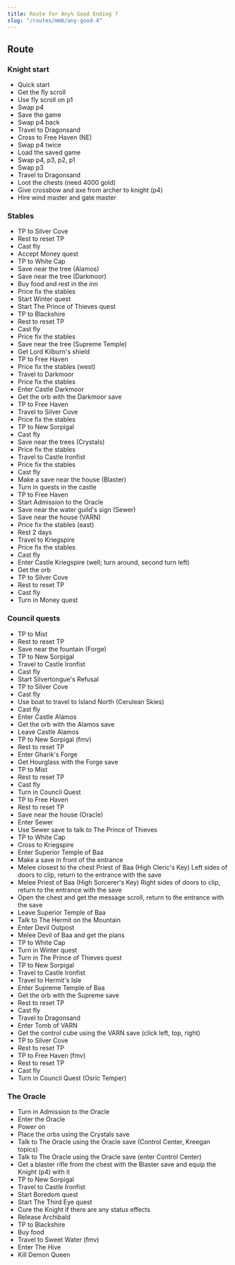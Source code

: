 ```yaml
---
title: Route for Any% Good Ending ?
slug: "/routes/mm6/any-good-4"
---
```


## Route

### Knight start

- Quick start
- Get the fly scroll
- Use fly scroll on p1
- Swap p4
- Save the game
- Swap p4 back
- Travel to Dragonsand
- Cross to Free Haven (NE)
- Swap p4 twice
- Load the saved game
- Swap p4, p3, p2, p1
- Swap p3
- Travel to Dragonsand
- Loot the chests (need 4000 gold)
- Give crossbow and axe from archer to knight (p4)
- Hire wind master and gate master

### Stables

- TP to Silver Cove
- Rest to reset TP
- Cast fly
- Accept Money quest
- TP to White Cap
- Save near the tree (Alamos)
- Save near the tree (Darkmoor)
- Buy food and rest in the inn
- Price fix the stables
- Start Winter quest
- Start The Prince of Thieves quest
- TP to Blackshire
- Rest to reset TP
- Cast fly
- Price fix the stables
- Save near the tree (Supreme Temple)
- Get Lord Kilburn's shield
- TP to Free Haven
- Price fix the stables (west)
- Travel to Darkmoor
- Price fix the stables
- Enter Castle Darkmoor
- Get the orb with the Darkmoor save
- TP to Free Haven
- Travel to Silver Cove
- Price fix the stables
- TP to New Sorpigal
- Cast fly
- Save near the trees (Crystals)
- Price fix the stables
- Travel to Castle Ironfist
- Price fix the stables
- Cast fly
- Make a save near the house (Blaster)
- Turn in quests in the castle
- TP to Free Haven
- Start Admission to the Oracle
- Save near the water guild's sign (Sewer)
- Save near the house (VARN)
- Price fix the stables (east)
- Rest 2 days
- Travel to Kriegspire
- Price fix the stables
- Cast fly
- Enter Castle Kriegspire (well; turn around, second turn left)
- Get the orb
- TP to Silver Cove
- Rest to reset TP
- Cast fly
- Turn in Money quest

### Council quests

- TP to Mist
- Rest to reset TP
- Save near the fountain (Forge)
- TP to New Sorpigal
- Travel to Castle Ironfist
- Cast fly
- Start Silvertongue's Refusal
- TP to Silver Cove
- Cast fly
- Use boat to travel to Island North (Cerulean Skies)
- Cast fly
- Enter Castle Alamos
- Get the orb with the Alamos save
- Leave Castle Alamos
- TP to New Sorpigal (fmv)
- Rest to reset TP
- Enter Gharik's Forge
- Get Hourglass with the Forge save
- TP to Mist
- Rest to reset TP
- Cast fly
- Turn in Council Quest
- TP to Free Haven
- Rest to reset TP
- Save near the house (Oracle)
- Enter Sewer
- Use Sewer save to talk to The Prince of Thieves
- TP to White Cap
- Cross to Kriegspire
- Enter Superior Temple of Baa
- Make a save in front of the entrance
- Melee closest to the chest Priest of Baa (High Cleric's Key) Left sides of doors to clip, return to the entrance with the save
- Melee Priest of Baa (High Sorcerer's Key) Right sides of doors to clip, return to the entrance with the save
- Open the chest and get the message scroll, return to the entrance with the save
- Leave Superior Temple of Baa
- Talk to The Hermit on the Mountain
- Enter Devil Outpost
- Melee Devil of Baa and get the plans
- TP to White Cap
- Turn in Winter quest
- Turn in The Prince of Thieves quest
- TP to New Sorpigal
- Travel to Castle Ironfist
- Travel to Hermit's Isle
- Enter Supreme Temple of Baa
- Get the orb with the Supreme save
- Rest to reset TP
- Cast fly
- Travel to Dragonsand
- Enter Tomb of VARN
- Get the control cube using the VARN save (click left, top, right)
- TP to Silver Cove
- Rest to reset TP
- TP to Free Haven (fmv)
- Rest to reset TP
- Cast fly
- Turn in Council Quest (Osric Temper)

### The Oracle

- Turn in Admission to the Oracle
- Enter the Oracle
- Power on
- Place the orbs using the Crystals save
- Talk to The Oracle using the Oracle save (Control Center, Kreegan topics)
- Talk to The Oracle using the Oracle save (enter Control Center)
- Get a blaster rifle from the chest with the Blaster save and equip the Knight (p4) with it
- TP to New Sorpigal
- Travel to Castle Ironfist
- Start Boredom quest
- Start The Third Eye quest
- Cure the Knight if there are any status effects
- Release Archibald
- TP to Blackshire
- Buy food
- Travel to Sweet Water (fmv)
- Enter The Hive
- Kill Demon Queen